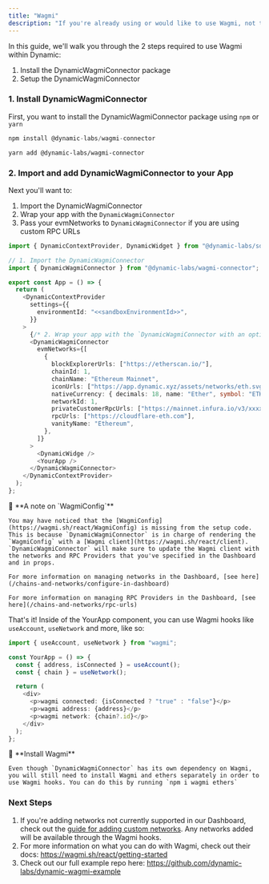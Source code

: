 ```yaml
---
title: "Wagmi"
description: "If you're already using or would like to use Wagmi, not to worry, because Dynamic works alongside Wagmi! This page describes a setup where your users interact with the Dynamic SDK for authentication, while using Wagmi hooks to interact with your users' wallets."
---
```


In this guide, we'll walk you through the 2 steps required to use Wagmi within Dynamic:

1. Install the DynamicWagmiConnector package
2. Setup the DynamicWagmiConnector

### 1. Install DynamicWagmiConnector

First, you want to install the DynamicWagmiConnector package using `npm` or `yarn`

<CodeGroup>

```typescript npm
npm install @dynamic-labs/wagmi-connector
```

```Text yarn
yarn add @dynamic-labs/wagmi-connector
```

</CodeGroup>

### 2. Import and add DynamicWagmiConnector to your App

Next you'll want to:

1. Import the DynamicWagmiConnector
2. Wrap your app with the `DynamicWagmiConnector`
3. Pass your evmNetworks to `DynamicWagmiConnector` if you are using custom RPC URLs

```typescript TypeScript
import { DynamicContextProvider, DynamicWidget } from "@dynamic-labs/sdk-react";

// 1. Import the DynamicWagmiConnector
import { DynamicWagmiConnector } from "@dynamic-labs/wagmi-connector";

export const App = () => {
  return (
    <DynamicContextProvider
      settings={{
        environmentId: "<<sandboxEnvironmentId>>",
      }}
    >
      {/* 2. Wrap your app with the `DynamicWagmiConnector with an optional evmNetworks field` */}
      <DynamicWagmiConnector
        evmNetworks={[
          {
            blockExplorerUrls: ["https://etherscan.io/"],
            chainId: 1,
            chainName: "Ethereum Mainnet",
            iconUrls: ["https://app.dynamic.xyz/assets/networks/eth.svg"],
            nativeCurrency: { decimals: 18, name: "Ether", symbol: "ETH" },
            networkId: 1,
            privateCustomerRpcUrls: ["https://mainnet.infura.io/v3/xxxx"],
            rpcUrls: ["https://cloudflare-eth.com"],
            vanityName: "Ethereum",
          },
        ]}
      >
        <DynamicWidge />
        <YourApp />
      </DynamicWagmiConnector>
    </DynamicContextProvider>
  );
};
```

<Note>
    📘 **A note on `WagmiConfig`**

    You may have noticed that the [WagmiConfig](https://wagmi.sh/react/WagmiConfig) is missing from the setup code. This is because `DynamicWagmiConnector` is in charge of rendering the `WagmiConfig` with a [Wagmi client](https://wagmi.sh/react/client). `DynamicWagmiConnector` will make sure to update the Wagmi client with the networks and RPC Providers that you've specified in the Dashboard and in props.

    For more information on managing networks in the Dashboard, [see here](/chains-and-networks/configure-in-dashboard)

    For more information on managing RPC Providers in the Dashboard, [see here](/chains-and-networks/rpc-urls)

</Note>

That's it! Inside of the YourApp component, you can use Wagmi hooks like `useAccount`, `useNetwork` and more, like so:

```typescript
import { useAccount, useNetwork } from "wagmi";

const YourApp = () => {
  const { address, isConnected } = useAccount();
  const { chain } = useNetwork();

  return (
    <div>
      <p>wagmi connected: {isConnected ? "true" : "false"}</p>
      <p>wagmi address: {address}</p>
      <p>wagmi network: {chain?.id}</p>
    </div>
  );
};
```

<Note>
    📘 **Install Wagmi**

    Even though `DynamicWagmiConnector` has its own dependency on Wagmi, you will still need to install Wagmi and ethers separately in order to use Wagmi hooks. You can do this by running `npm i wagmi ethers`

</Note>

### Next Steps

1. If you're adding networks not currently supported in our Dashboard, check out the [guide for adding custom networks](/chains-and-networks/custom-networks). Any networks added will be available through the Wagmi hooks.
2. For more information on what you can do with Wagmi, check out their docs: https://wagmi.sh/react/getting-started
3. Check out our full example repo here: https://github.com/dynamic-labs/dynamic-wagmi-example
